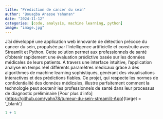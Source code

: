 ```yaml
---
title: "Prediction de cancer du sein"
author: "Bouagba Anasse Yahanan"
date: "2024-11-12"
categories: [code, analysis, machine learning, python]
image: "image.jpg"
---
```


J'ai développé une application web innovante de détection précoce du cancer du sein, propulsée par l'intelligence artificielle et construite avec Streamlit et Python. Cette solution permet aux professionnels de santé d'obtenir rapidement une évaluation prédictive basée sur les données médicales de leurs patients. À travers une interface intuitive, l'application analyse en temps réel différents paramètres médicaux grâce à des algorithmes de machine learning sophistiqués, générant des visualisations interactives et des prédictions fiables. Ce projet, qui respecte les normes de confidentialité des données médicales, illustre parfaitement comment la technologie peut soutenir les professionnels de santé dans leur processus de diagnostic préliminaire \[Pour plus d'info\] (<https://github.com/yahn78/tumeur-du-sein-streamlit-App>){target = '\_blank'}

```r
1 + 1
```
